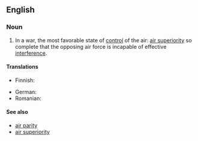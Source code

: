 ==English==
{{wikipedia}}

===Noun===
{{en-noun|-}}

# In a war, the most favorable state of [[control]] of the air: [[air superiority]] so complete that the opposing air force is incapable of effective [[interference]].

====Translations====
{{trans-top|most favorable state of control of the air}}
* Finnish: {{t+|fi|ilmaherruus}}
{{trans-mid}}
* German: {{t|de|Luftherrschaft|f}}
* Romanian: {{t|ro|supremație aeriană|f}}
{{trans-bottom}}

====See also====
* [[air parity]]
* [[air superiority]]
